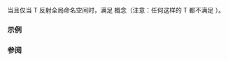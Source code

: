 {{cpp/experimental/reflect/title|GlobalScope}}
{{cpp/experimental/reflect/navbar}}
{{ddcl | since=reflection_ts | header=experimental/reflect | 1=
template&lt; class T &gt;
concept GlobalScope = Namespace&lt;T&gt; &amp;&amp; /* see below */;
}}

当且仅当 T 反射全局命名空间时，满足 {{tt|GlobalScope}} 概念（注意：任何这样的 T 都不满足 {{tt|ScopeMember}}）。

===示例===
{{todo|examples}}

===参阅===
{{todo|templatization}}